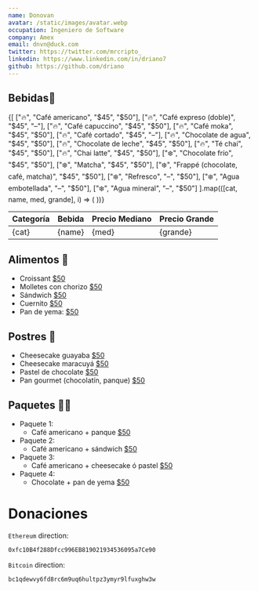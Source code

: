 ```yaml
---
name: Donovan
avatar: /static/images/avatar.webp
occupation: Ingeniero de Software
company: Amex
email: dnvn@duck.com
twitter: https://twitter.com/mrcripto_
linkedin: https://www.linkedin.com/in/driano7
github: https://github.com/driano
---
```


## Bebidas🧋

<div className="overflow-x-auto rounded-xl shadow-md my-6">
  <table className="min-w-full table-auto border border-gray-200 text-left text-sm text-gray-700">
    <thead className="bg-gray-100">
      <tr>
        <th className="border px-4 py-2 font-semibold text-amber-500">Categoría</th>
        <th className="border px-4 py-2 font-semibold text-amber-500">Bebida</th>
        <th className="border px-4 py-2 font-semibold text-amber-500">Precio Mediano</th>
        <th className="border px-4 py-2 font-semibold text-amber-500">Precio Grande</th>
      </tr>
    </thead>
    <tbody className="bg-white">
      {[
        ["🔥", "Café americano", "$45", "$50"],
        ["🔥", "Café expreso (doble)", "$45", "–"],
        ["🔥", "Café capuccino", "$45", "$50"],
        ["🔥", "Café moka", "$45", "$50"],
        ["🔥", "Café cortado", "$45", "–"],
        ["🔥", "Chocolate de agua", "$45", "$50"],
        ["🔥", "Chocolate de leche", "$45", "$50"],
        ["🔥", "Té chai", "$45", "$50"],
        ["🔥", "Chai latte", "$45", "$50"],
        ["❄️", "Chocolate frío", "$45", "$50"],
        ["❄️", "Matcha", "$45", "$50"],
        ["❄️", "Frappé (chocolate, café, matcha)", "$45", "$50"],
        ["❄️", "Refresco", "–", "$50"],
        ["❄️", "Agua embotellada", "–", "$50"],
        ["❄️", "Agua mineral", "–", "$50"]
      ].map(([cat, name, med, grande], i) => (
        <tr key={i} className="hover:bg-gray-50">
          <td className="border px-4 py-2">{cat}</td>
          <td className="border px-4 py-2">{name}</td>
          <td className="border px-4 py-2">{med}</td>
          <td className="border px-4 py-2">{grande}</td>
        </tr>
      ))}
    </tbody>
  </table>
</div>


## Alimentos 🥪

<ul>
  <li>
    Croissant <u>$50</u>
  </li>
  <li>
    Molletes con chorizo <u>$50</u>
  </li>
  <li>
    Sándwich <u>$50</u>
  </li>
  <li>
    Cuernito <u>$50</u>
  </li>
  <li>
    Pan de yema: <u>$50</u>
  </li>
</ul>

## Postres 🍰

<ul>
  <li>
    Cheesecake guayaba <u>$50</u>
  </li>
  <li>
    Cheesecake maracuyá <u>$50</u>
  </li>
  <li>
    Pastel de chocolate <u>$50</u>
  </li>
  <li>
    Pan gourmet (chocolatín, panque) <u>$50</u>
  </li>
</ul>

## Paquetes 🧋🍰

<ul>
  <li>
    Paquete 1:
    <ul>
      <li>
        Café americano + panque <u>$50</u>
      </li>
    </ul>
  </li>
  <li>
    Paquete 2:
    <ul>
      <li>
        Café americano + sándwich <u>$50</u>
      </li>
    </ul>
  </li>
  <li>
    Paquete 3:
    <ul>
      <li>
        Café americano + cheesecake ó pastel <u>$50</u>
      </li>
    </ul>
  </li>
  <li>
    Paquete 4:
    <ul>
      <li>
        Chocolate + pan de yema <u>$50</u>
      </li>
    </ul>
  </li>
</ul>

# Donaciones

`Ethereum` direction:

```bash
0xfc10B4f288Dfcc996EB819021934536095a7Ce90
```

`Bitcoin` direction:

```bash
bc1qdewvy6fd8rc6m9uq6hultpz3ymyr9lfuxghw3w
```
